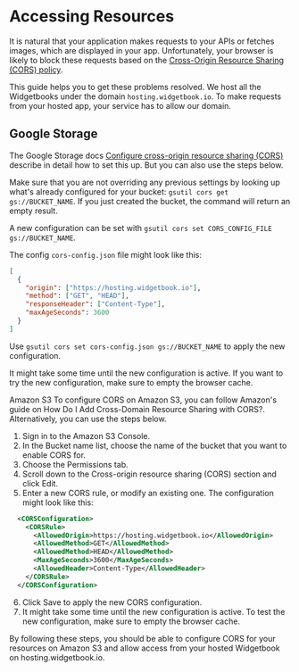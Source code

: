 # Accessing Resources

It is natural that your application makes requests to your APIs or fetches images, which are displayed in your app.
Unfortunately, your browser is likely to block these requests based on the [Cross-Origin Resource Sharing (CORS) policy](https://developer.mozilla.org/en-US/docs/Web/HTTP/CORS).

This guide helps you to get these problems resolved.
We host all the Widgetbooks under the domain `hosting.widgetbook.io`.
To make requests from your hosted app, your service has to allow our domain.

## Google Storage

The Google Storage docs [Configure cross-origin resource sharing (CORS)](https://cloud.google.com/storage/docs/configuring-cors) describe in detail how to set this up. But you can also use the steps below.

Make sure that you are not overriding any previous settings by looking up what's already configured for your bucket: `gsutil cors get gs://BUCKET_NAME`.
If you just created the bucket, the command will return an empty result.

A new configuration can be set with `gsutil cors set CORS_CONFIG_FILE gs://BUCKET_NAME`.

The config `cors-config.json` file might look like this:

```json
[
  {
    "origin": ["https://hosting.widgetbook.io"],
    "method": ["GET", "HEAD"],
    "responseHeader": ["Content-Type"],
    "maxAgeSeconds": 3600
  }
]
```

Use `gsutil cors set cors-config.json gs://BUCKET_NAME` to apply the new configuration.

It might take some time until the new configuration is active.
If you want to try the new configuration, make sure to empty the browser cache.

Amazon S3
To configure CORS on Amazon S3, you can follow Amazon's guide on How Do I Add Cross-Domain Resource Sharing with CORS?. Alternatively, you can use the steps below.

1. Sign in to the Amazon S3 Console.
2. In the Bucket name list, choose the name of the bucket that you want to enable CORS for.
3. Choose the Permissions tab.
4. Scroll down to the Cross-origin resource sharing (CORS) section and click Edit.
5. Enter a new CORS rule, or modify an existing one. The configuration might look like this:

```xml
  <CORSConfiguration>
    <CORSRule>
      <AllowedOrigin>https://hosting.widgetbook.io</AllowedOrigin>
      <AllowedMethod>GET</AllowedMethod>
      <AllowedMethod>HEAD</AllowedMethod>
      <MaxAgeSeconds>3600</MaxAgeSeconds>
      <AllowedHeader>Content-Type</AllowedHeader>
    </CORSRule>
  </CORSConfiguration>
```

6. Click Save to apply the new CORS configuration.
7. It might take some time until the new configuration is active. To test the new configuration, make sure to empty the browser cache.

By following these steps, you should be able to configure CORS for your resources on Amazon S3 and allow access from your hosted Widgetbook on hosting.widgetbook.io.
